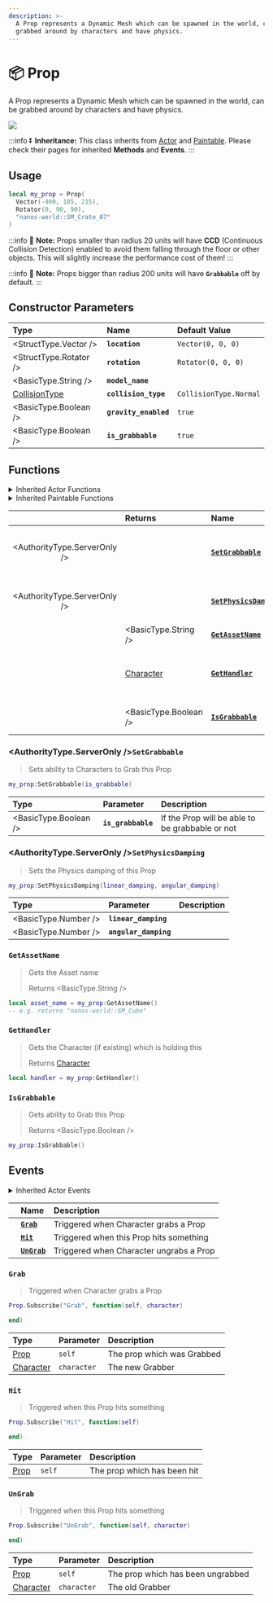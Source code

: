 ```yaml
---
description: >-
  A Prop represents a Dynamic Mesh which can be spawned in the world, can be
  grabbed around by characters and have physics.
---
```


# 📦 Prop

A Prop represents a Dynamic Mesh which can be spawned in the world, can be grabbed around by characters and have physics.


![](/img/docs/props.jpg)

:::info
⏬ **Inheritance:** This class inherits from [Actor](/docs/scripting-reference/classes/base-classes/actor) and [Paintable](/docs/scripting-reference/classes/base-classes/paintable). Please check their pages for inherited **Methods** and **Events**.
:::

## Usage


```lua
local my_prop = Prop(
  Vector(-900, 185, 215),
  Rotator(0, 90, 90),
  "nanos-world::SM_Crate_07"
)
```

:::info
🧙 **Note:** Props smaller than radius 20 units will have **CCD** \(Continuous Collision Detection\) enabled to avoid them falling through the floor or other objects. This will slightly increase the performance cost of them!
:::

:::info
🧙 **Note:** Props bigger than radius 200 units will have **`Grabbable`** off by default.
:::

## Constructor Parameters

| **Type** | **Name** | **Default Value** |
| :--- | :--- | :--- |
| <StructType.Vector /> | **`location`** | `Vector(0, 0, 0)` |
| <StructType.Rotator /> | **`rotation`** | `Rotator(0, 0, 0)` |
| <BasicType.String /> | **`model_name`** |  |
| [CollisionType](/docs/scripting-reference/glossary/enums#collisiontype) | **`collision_type`** | `CollisionType.Normal` |
| <BasicType.Boolean /> | **`gravity_enabled`** | `true` |
| <BasicType.Boolean /> | **`is_grabbable`** | `true` |

## Functions


<details><summary>Inherited Actor Functions</summary><BaseActorFunctions /></details>
<details><summary>Inherited Paintable Functions</summary><BasePaintableFunctions /></details>

|  | **Returns** | **Name** | Description |
| :---: | :--- | :--- | :--- |
| <AuthorityType.ServerOnly /> |  | [**`SetGrabbable`**](prop#setgrabbable) | Sets ability to Characters to Grab this Prop |
| <AuthorityType.ServerOnly /> |  | [**`SetPhysicsDamping`**](prop#setphysicsdamping) | Sets the Physics damping of this Prop |
|  | <BasicType.String /> | [**`GetAssetName`**](prop#getassetname) | Gets the Asset name |
|  | [Character](/docs/scripting-reference/classes/character) | [**`GetHandler`**](prop#gethandler) | Gets the Character \(if existing\) which is holding this |
|  | <BasicType.Boolean /> | [**`IsGrabbable`**](prop#isgrabbable) | Gets ability to Grab this Prop |

### <AuthorityType.ServerOnly />**`SetGrabbable`**

> Sets ability to Characters to Grab this Prop

```lua
my_prop:SetGrabbable(is_grabbable)
```

| Type | Parameter | Description |
| :--- | :--- | :--- |
| <BasicType.Boolean /> | **`is_grabbable`** | If the Prop will be able to be grabbable or not |

### <AuthorityType.ServerOnly />**`SetPhysicsDamping`**

> Sets the Physics damping of this Prop

```lua
my_prop:SetPhysicsDamping(linear_damping, angular_damping)
```

| Type | Parameter | Description |
| :--- | :--- | :--- |
| <BasicType.Number /> | **`linear_damping`** |  |
| <BasicType.Number /> | **`angular_damping`** |  |

### **`GetAssetName`**

> Gets the Asset name
>
> Returns <BasicType.String />

```lua
local asset_name = my_prop:GetAssetName()
-- e.g. returns "nanos-world::SM_Cube"
```

### **`GetHandler`**

> Gets the Character \(if existing\) which is holding this
>
> Returns [Character](/docs/scripting-reference/classes/character)

```lua
local handler = my_prop:GetHandler()
```

### **`IsGrabbable`**

> Gets ability to Grab this Prop
>
> Returns <BasicType.Boolean />

```lua
my_prop:IsGrabbable()
```

## Events


<details><summary>Inherited Actor Events</summary><BaseActorEvents /></details>

|  | **Name** | **Description** |
| :--- | :--- | :--- |
|  | [**`Grab`**](prop#grab) | Triggered when Character grabs a Prop |
|  | [**`Hit`**](prop#hit) | Triggered when this Prop hits something |
|  | [**`UnGrab`**](prop#ungrab) | Triggered when Character ungrabs a Prop |

### `Grab`

> Triggered when Character grabs a Prop

```lua
Prop.Subscribe("Grab", function(self, character)

end)
```

| Type | Parameter | Description |
| :--- | :--- | :--- |
| [Prop](prop) | `self` | The prop which was Grabbed |
| [Character](/docs/scripting-reference/classes/character) | `character` | The new Grabber |

### `Hit`

> Triggered when this Prop hits something

```lua
Prop.Subscribe("Hit", function(self)

end)
```

| Type | Parameter | Description |
| :--- | :--- | :--- |
| [Prop](prop) | `self` | The prop which has been hit |

### `UnGrab`

> Triggered when this Prop hits something

```lua
Prop.Subscribe("UnGrab", function(self, character)

end)
```

| Type | Parameter | Description |
| :--- | :--- | :--- |
| [Prop](prop) | `self` | The prop which has been ungrabbed |
| [Character](/docs/scripting-reference/classes/character) | `character` | The old Grabber |

